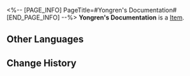 <%-- [PAGE_INFO]
PageTitle=#Yongren's Documentation#
[END_PAGE_INFO] --%>
{{Item Infobox
|title       = Yongren's Documentation
|id          = 140313
|image       = Item Yongren's Documentation.png
|type        = 
|invCategory = Missions
|rarity      = 3
|effect      = 
|description = Confidential documents from the Seat of Divine Foresight. It records the entire process of Yongren joining the Cloud Knights.
}}
{{Description|1=''"Codename: 27-149"''}}
'''Yongren's Documentation''' is a [[Item]].

==Other Languages==
{{Other Languages
|en   = Yongren's Documentation
|zhs  = 永仁的证明文件
|zht  = 永仁的證明文件
|ja   = 永仁の証明書
|ko   = 영인의 증명 서류
|es   = Documentación de Yongren
|fr   = Dossier sur Yongren
|ru   = Документация Юнжэня
|th   = เอกสารยืนยันของ Yongren
|vi   = Tài Liệu Chứng Minh Của Yongren
|de   = Yongrens Dokumentation
|id   = Dokumen Pembuktian Yongren
|pt   = Documentação de Yongren
}}

==Change History==
{{Change History|2.0}}